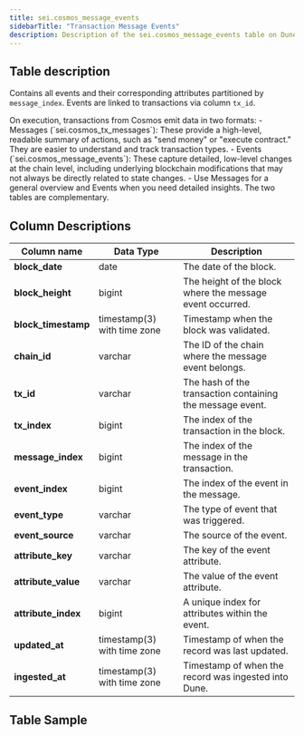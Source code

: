 ```yaml
---
title: sei.cosmos_message_events
sidebarTitle: "Transaction Message Events"
description: Description of the sei.cosmos_message_events table on Dune
---
```


## Table description

Contains all events and their corresponding attributes partitioned by `message_index`. Events are linked to transactions via column `tx_id`.

<Tip>
On execution, transactions from Cosmos emit data in two formats:
- Messages (`sei.cosmos_tx_messages`): These provide a high-level, readable summary of actions, such as "send money" or "execute contract." They are easier to understand and track transaction types.
- Events (`sei.cosmos_message_events`): These capture detailed, low-level changes at the chain level, including underlying blockchain modifications that may not always be directly related to state changes.
- Use Messages for a general overview and Events when you need detailed insights. The two tables are complementary.
</Tip>

## Column Descriptions

| Column name       | Data Type | Description                                                   |
| ---------------- | --------- | ------------------------------------------------------------- |
| **block_date**       | date      | The date of the block.                                         |
| **block_height**     | bigint    | The height of the block where the message event occurred.      |
| **block_timestamp**  | timestamp(3) with time zone | Timestamp when the block was validated.                        |
| **chain_id**         | varchar   | The ID of the chain where the message event belongs.           |
| **tx_id**            | varchar   | The hash of the transaction containing the message event.      |
| **tx_index**         | bigint    | The index of the transaction in the block.                     |
| **message_index**    | bigint    | The index of the message in the transaction.                   |
| **event_index**      | bigint    | The index of the event in the message.                         |
| **event_type**       | varchar   | The type of event that was triggered.                          |
| **event_source**     | varchar   | The source of the event.                                       |
| **attribute_key**    | varchar   | The key of the event attribute.                                |
| **attribute_value**  | varchar   | The value of the event attribute.                              |
| **attribute_index**  | bigint    | A unique index for attributes within the event.                |
| **updated_at**       | timestamp(3) with time zone | Timestamp of when the record was last updated.                 |
| **ingested_at**      | timestamp(3) with time zone | Timestamp of when the record was ingested into Dune.           |

## Table Sample


<TableSample tableSchema="sei" tableName="cosmos_message_events" />